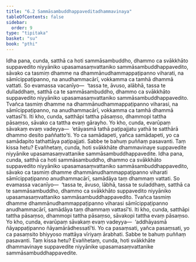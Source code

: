```yaml
---
title: "6.2 Sammāsambuddhappaveditadhammavinaya"
tableOfContents: false
sidebar:
  order: 9
type: "tipitaka"
basket: "su"
book: "pthi"
---
```



<DynamicBreadcrumb />

<Division number="168" book="pthi" bookNo="8" page="99">

<Paragraph number="341" book="pthi">
Idha pana, cunda, satthā ca hoti sammāsambuddho, dhammo ca svākkhāto suppavedito niyyāniko upasamasaṃvattaniko sammāsambuddhappavedito, sāvako ca tasmiṃ dhamme na dhammānudhammappaṭipanno viharati, na sāmīcippaṭipanno, na anudhammacārī, vokkamma ca tamhā dhammā vattati. So evamassa vacanīyo—  ‘tassa te, āvuso, alābhā, tassa te dulladdhaṃ, satthā ca te sammāsambuddho, dhammo ca svākkhāto suppavedito niyyāniko upasamasaṃvattaniko sammāsambuddhappavedito. Tvañca tasmiṃ dhamme na dhammānudhammappaṭipanno viharasi, na sāmīcippaṭipanno, na anudhammacārī, vokkamma ca tamhā dhammā vattasī’ti. Iti kho, cunda, satthāpi tattha pāsaṃso, dhammopi tattha pāsaṃso, sāvako ca tattha evaṃ gārayho. Yo kho, cunda, evarūpaṃ sāvakaṃ evaṃ vadeyya—  ‘etāyasmā tathā paṭipajjatu yathā te satthārā dhammo desito paññatto’ti. Yo ca samādapeti, yañca samādapeti, yo ca samādapito tathattāya paṭipajjati. Sabbe te bahuṃ puññaṃ pasavanti. Taṃ kissa hetu? Evañhetaṃ, cunda, hoti svākkhāte dhammavinaye suppavedite niyyānike upasamasaṃvattanike sammāsambuddhappavedite.
</Paragraph>

</Division>
<Division number="169" book="pthi" bookNo="8" page="100">

<Paragraph number="342" book="pthi">
Idha pana, cunda, satthā ca hoti sammāsambuddho, dhammo ca svākkhāto suppavedito niyyāniko upasamasaṃvattaniko sammāsambuddhappavedito, sāvako ca tasmiṃ dhamme dhammānudhammappaṭipanno viharati sāmīcippaṭipanno anudhammacārī, samādāya taṃ dhammaṃ vattati. So evamassa vacanīyo—  ‘tassa te, āvuso, lābhā, tassa te suladdhaṃ, satthā ca te sammāsambuddho, dhammo ca svākkhāto suppavedito niyyāniko upasamasaṃvattaniko sammāsambuddhappavedito. Tvañca tasmiṃ dhamme dhammānudhammappaṭipanno viharasi sāmīcippaṭipanno anudhammacārī, samādāya taṃ dhammaṃ vattasī’ti. Iti kho, cunda, satthāpi tattha pāsaṃso, dhammopi tattha pāsaṃso, sāvakopi tattha evaṃ pāsaṃso. Yo kho, cunda, evarūpaṃ sāvakaṃ evaṃ vadeyya—  ‘addhāyasmā ñāyappaṭipanno ñāyamārādhessatī’ti. Yo ca pasaṃsati, yañca pasaṃsati, yo ca pasaṃsito bhiyyoso mattāya vīriyaṃ ārabhati. Sabbe te bahuṃ puññaṃ pasavanti. Taṃ kissa hetu? Evañhetaṃ, cunda, hoti svākkhāte dhammavinaye suppavedite niyyānike upasamasaṃvattanike sammāsambuddhappavedite.
</Paragraph>
</Division>